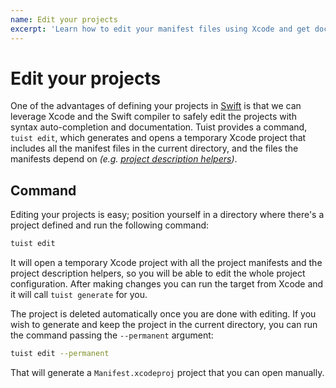 ```yaml
---
name: Edit your projects
excerpt: 'Learn how to edit your manifest files using Xcode and get documentation, syntax highliting and auto-completion, and validation by Xcode.'
---
```


# Edit your projects

One of the advantages of defining your projects in [Swift](https://swift.org/) is that we can leverage Xcode and the Swift compiler to safely edit the projects with syntax auto-completion and documentation.
Tuist provides a command, `tuist edit`, which generates and opens a temporary Xcode project that includes all the manifest files in the current directory, and the files the manifests depend on _(e.g. [project description helpers](/docs/usage/helpers/))_.

## Command

Editing your projects is easy; position yourself in a directory where there's a project defined and run the following command:

```bash
tuist edit
```

It will open a temporary Xcode project with all the project manifests and the project description helpers, so you will be able to edit the whole project configuration. After making changes you can run the target from Xcode and it will call `tuist generate` for you.

The project is deleted automatically once you are done with editing. If you wish to generate and keep the project in the current directory, you can run the command passing the `--permanent` argument:

```bash
tuist edit --permanent
```

That will generate a `Manifest.xcodeproj` project that you can open manually.
